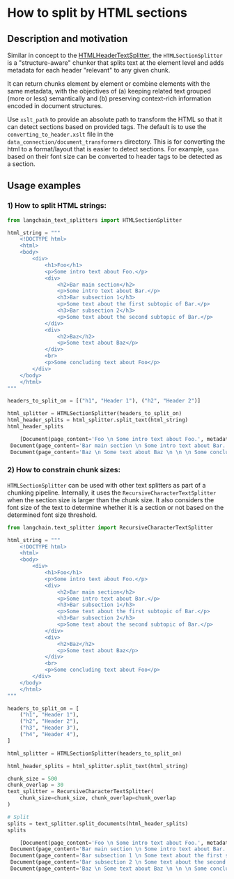 # How to split by HTML sections
## Description and motivation
Similar in concept to the [HTMLHeaderTextSplitter](/docs/how_to/HTML_header_metadata_splitter), the `HTMLSectionSplitter` is a "structure-aware" chunker that splits text at the element level and adds metadata for each header "relevant" to any given chunk.

It can return chunks element by element or combine elements with the same metadata, with the objectives of (a) keeping related text grouped (more or less) semantically and (b) preserving context-rich information encoded in document structures.

Use `xslt_path` to provide an absolute path to transform the HTML so that it can detect sections based on provided tags. The default is to use the `converting_to_header.xslt` file in the `data_connection/document_transformers` directory. This is for converting the html to a format/layout that is easier to detect sections. For example, `span` based on their font size can be converted to header tags to be detected as a section.

## Usage examples
### 1) How to split HTML strings:

```python
from langchain_text_splitters import HTMLSectionSplitter

html_string = """
    <!DOCTYPE html>
    <html>
    <body>
        <div>
            <h1>Foo</h1>
            <p>Some intro text about Foo.</p>
            <div>
                <h2>Bar main section</h2>
                <p>Some intro text about Bar.</p>
                <h3>Bar subsection 1</h3>
                <p>Some text about the first subtopic of Bar.</p>
                <h3>Bar subsection 2</h3>
                <p>Some text about the second subtopic of Bar.</p>
            </div>
            <div>
                <h2>Baz</h2>
                <p>Some text about Baz</p>
            </div>
            <br>
            <p>Some concluding text about Foo</p>
        </div>
    </body>
    </html>
"""

headers_to_split_on = [("h1", "Header 1"), ("h2", "Header 2")]

html_splitter = HTMLSectionSplitter(headers_to_split_on)
html_header_splits = html_splitter.split_text(html_string)
html_header_splits
```


<CodeOutputBlock lang="python">

```python
    [Document(page_content='Foo \n Some intro text about Foo.', metadata={'Header 1': 'Foo'}),
 Document(page_content='Bar main section \n Some intro text about Bar. \n Bar subsection 1 \n Some text about the first subtopic of Bar. \n Bar subsection 2 \n Some text about the second subtopic of Bar.', metadata={'Header 2': 'Bar main section'}),
 Document(page_content='Baz \n Some text about Baz \n \n \n Some concluding text about Foo', metadata={'Header 2': 'Baz'})]
```

</CodeOutputBlock>

### 2) How to constrain chunk sizes:

`HTMLSectionSplitter` can be used with other text splitters as part of a chunking pipeline. Internally, it uses the `RecursiveCharacterTextSplitter` when the section size is larger than the chunk size. It also considers the font size of the text to determine whether it is a section or not based on the determined font size threshold.

```python
from langchain.text_splitter import RecursiveCharacterTextSplitter

html_string = """
    <!DOCTYPE html>
    <html>
    <body>
        <div>
            <h1>Foo</h1>
            <p>Some intro text about Foo.</p>
            <div>
                <h2>Bar main section</h2>
                <p>Some intro text about Bar.</p>
                <h3>Bar subsection 1</h3>
                <p>Some text about the first subtopic of Bar.</p>
                <h3>Bar subsection 2</h3>
                <p>Some text about the second subtopic of Bar.</p>
            </div>
            <div>
                <h2>Baz</h2>
                <p>Some text about Baz</p>
            </div>
            <br>
            <p>Some concluding text about Foo</p>
        </div>
    </body>
    </html>
"""

headers_to_split_on = [
    ("h1", "Header 1"),
    ("h2", "Header 2"),
    ("h3", "Header 3"),
    ("h4", "Header 4"),
]

html_splitter = HTMLSectionSplitter(headers_to_split_on)

html_header_splits = html_splitter.split_text(html_string)

chunk_size = 500
chunk_overlap = 30
text_splitter = RecursiveCharacterTextSplitter(
    chunk_size=chunk_size, chunk_overlap=chunk_overlap
)

# Split
splits = text_splitter.split_documents(html_header_splits)
splits
```


<CodeOutputBlock lang="python">

```python
    [Document(page_content='Foo \n Some intro text about Foo.', metadata={'Header 1': 'Foo'}),
 Document(page_content='Bar main section \n Some intro text about Bar.', metadata={'Header 2': 'Bar main section'}),
 Document(page_content='Bar subsection 1 \n Some text about the first subtopic of Bar.', metadata={'Header 3': 'Bar subsection 1'}),
 Document(page_content='Bar subsection 2 \n Some text about the second subtopic of Bar.', metadata={'Header 3': 'Bar subsection 2'}),
 Document(page_content='Baz \n Some text about Baz \n \n \n Some concluding text about Foo', metadata={'Header 2': 'Baz'})]
```

</CodeOutputBlock>

